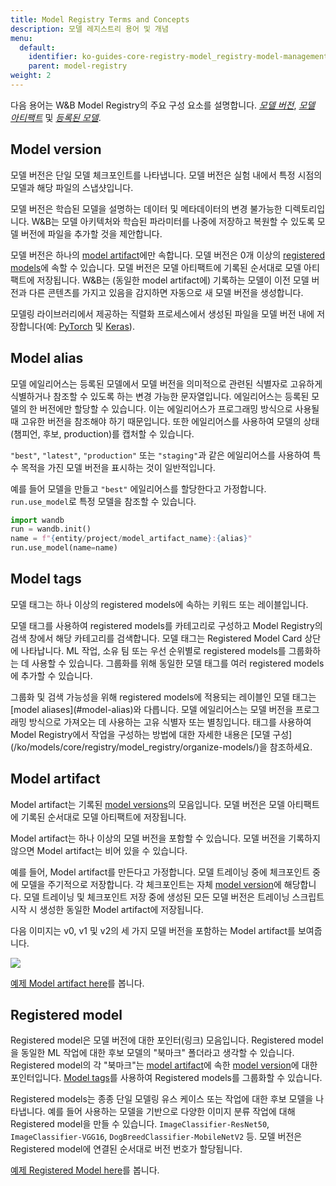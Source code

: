 ```yaml
---
title: Model Registry Terms and Concepts
description: 모델 레지스트리 용어 및 개념
menu:
  default:
    identifier: ko-guides-core-registry-model_registry-model-management-concepts
    parent: model-registry
weight: 2
---
```


다음 용어는 W&B Model Registry의 주요 구성 요소를 설명합니다. [*모델 버전*](#model-version), [*모델 아티팩트*](#model-artifact) 및 [*등록된 모델*](#registered-model).

## Model version
모델 버전은 단일 모델 체크포인트를 나타냅니다. 모델 버전은 실험 내에서 특정 시점의 모델과 해당 파일의 스냅샷입니다.

모델 버전은 학습된 모델을 설명하는 데이터 및 메타데이터의 변경 불가능한 디렉토리입니다. W&B는 모델 아키텍처와 학습된 파라미터를 나중에 저장하고 복원할 수 있도록 모델 버전에 파일을 추가할 것을 제안합니다.

모델 버전은 하나의 [model artifact](#model-artifact)에만 속합니다. 모델 버전은 0개 이상의 [registered models](#registered-model)에 속할 수 있습니다. 모델 버전은 모델 아티팩트에 기록된 순서대로 모델 아티팩트에 저장됩니다. W&B는 (동일한 model artifact에) 기록하는 모델이 이전 모델 버전과 다른 콘텐츠를 가지고 있음을 감지하면 자동으로 새 모델 버전을 생성합니다.

모델링 라이브러리에서 제공하는 직렬화 프로세스에서 생성된 파일을 모델 버전 내에 저장합니다(예: [PyTorch](https://pytorch.org/tutorials/beginner/saving_loading_models.html) 및 [Keras](https://www.tensorflow.org/guide/keras/save_and_serialize)).

## Model alias

모델 에일리어스는 등록된 모델에서 모델 버전을 의미적으로 관련된 식별자로 고유하게 식별하거나 참조할 수 있도록 하는 변경 가능한 문자열입니다. 에일리어스는 등록된 모델의 한 버전에만 할당할 수 있습니다. 이는 에일리어스가 프로그래밍 방식으로 사용될 때 고유한 버전을 참조해야 하기 때문입니다. 또한 에일리어스를 사용하여 모델의 상태(챔피언, 후보, production)를 캡처할 수 있습니다.

`"best"`, `"latest"`, `"production"` 또는 `"staging"`과 같은 에일리어스를 사용하여 특수 목적을 가진 모델 버전을 표시하는 것이 일반적입니다.

예를 들어 모델을 만들고 `"best"` 에일리어스를 할당한다고 가정합니다. `run.use_model`로 특정 모델을 참조할 수 있습니다.

```python
import wandb
run = wandb.init()
name = f"{entity/project/model_artifact_name}:{alias}"
run.use_model(name=name)
```

## Model tags
모델 태그는 하나 이상의 registered models에 속하는 키워드 또는 레이블입니다.

모델 태그를 사용하여 registered models를 카테고리로 구성하고 Model Registry의 검색 창에서 해당 카테고리를 검색합니다. 모델 태그는 Registered Model Card 상단에 나타납니다. ML 작업, 소유 팀 또는 우선 순위별로 registered models를 그룹화하는 데 사용할 수 있습니다. 그룹화를 위해 동일한 모델 태그를 여러 registered models에 추가할 수 있습니다.

<Note>
그룹화 및 검색 가능성을 위해 registered models에 적용되는 레이블인 모델 태그는 [model aliases](#model-alias)와 다릅니다. 모델 에일리어스는 모델 버전을 프로그래밍 방식으로 가져오는 데 사용하는 고유 식별자 또는 별칭입니다. 태그를 사용하여 Model Registry에서 작업을 구성하는 방법에 대한 자세한 내용은 [모델 구성](/ko/models/core/registry/model_registry/organize-models/)을 참조하세요.
</Note>

## Model artifact
Model artifact는 기록된 [model versions](#model-version)의 모음입니다. 모델 버전은 모델 아티팩트에 기록된 순서대로 모델 아티팩트에 저장됩니다.

Model artifact는 하나 이상의 모델 버전을 포함할 수 있습니다. 모델 버전을 기록하지 않으면 Model artifact는 비어 있을 수 있습니다.

예를 들어, Model artifact를 만든다고 가정합니다. 모델 트레이닝 중에 체크포인트 중에 모델을 주기적으로 저장합니다. 각 체크포인트는 자체 [model version](#model-version)에 해당합니다. 모델 트레이닝 및 체크포인트 저장 중에 생성된 모든 모델 버전은 트레이닝 스크립트 시작 시 생성한 동일한 Model artifact에 저장됩니다.

다음 이미지는 v0, v1 및 v2의 세 가지 모델 버전을 포함하는 Model artifact를 보여줍니다.

<Frame>
    <img src="/images/models/mr1c.png"  />
</Frame>

[예제 Model artifact here](https://wandb.ai/timssweeney/model_management_docs_official_v0/artifacts/model/mnist-zws7gt0n)를 봅니다.

## Registered model
Registered model은 모델 버전에 대한 포인터(링크) 모음입니다. Registered model을 동일한 ML 작업에 대한 후보 모델의 "북마크" 폴더라고 생각할 수 있습니다. Registered model의 각 "북마크"는 [model artifact](#model-artifact)에 속한 [model version](#model-version)에 대한 포인터입니다. [Model tags](#model-tags)를 사용하여 Registered models를 그룹화할 수 있습니다.

Registered models는 종종 단일 모델링 유스 케이스 또는 작업에 대한 후보 모델을 나타냅니다. 예를 들어 사용하는 모델을 기반으로 다양한 이미지 분류 작업에 대해 Registered model을 만들 수 있습니다. `ImageClassifier-ResNet50`, `ImageClassifier-VGG16`, `DogBreedClassifier-MobileNetV2` 등. 모델 버전은 Registered model에 연결된 순서대로 버전 번호가 할당됩니다.

[예제 Registered Model here](https://wandb.ai/reviewco/registry/model?selectionPath=reviewco%2Fmodel-registry%2FFinetuned-Review-Autocompletion&view=versions)를 봅니다.
